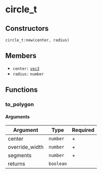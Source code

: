 # circle_t

## Constructors

`circle_t:new(center, radius)`

## Members

- `center:` [`vec3`](/structs/vec3)
- `radius:` `number`

## Functions

### to_polygon

#### Arguments

| Argument       | Type      | Required |
|----------------|-----------|----------|
| center         | `number`  | +        |
| override_width | `number`  | +        |
| segments       | `number`  | +        |
| returns        | `boolean` |          |
